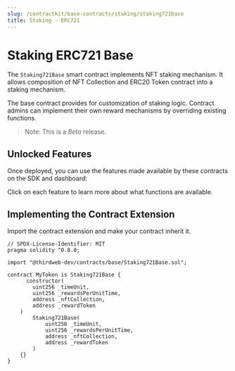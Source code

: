 ```yaml
---
slug: /contractkit/base-contracts/staking/staking721base
title: Staking - ERC721
---
```



# Staking ERC721 Base

The `Staking721Base` smart contract implements NFT staking mechanism. It allows composition of NFT Collection and ERC20 Token contract into a staking mechanism.

The base contract provides for customization of staking logic. Contract admins can implement their own reward mechanisms by overriding existing functions.

> Note: This is a _Beta_ release.

<ViewContractCodeButton
  link="https://github.com/thirdweb-dev/contracts/blob/main/contracts/base/Staking721Base.sol"
  name="Staking721Base"
/>

## Unlocked Features

Once deployed, you can use the features made available by these contracts on the SDK and dashboard:

Click on each feature to learn more about what functions are available.

<div className="row" style={{ marginBottom: 24, flexWrap: "wrap" }}>
  <div className="col col--4" style={{ padding: 8 }}>
    <QuickstartCard
      name="Contract Metadata"
      link="/sdk/advanced-features/contract-settings"
      image="/assets/icons/general.png"
    />
  </div>
  <div className="col col--4" style={{ padding: 8 }}>
    <QuickstartCard
      name="Ownable"
      link="/contractkit/extension-contracts/ownable"
      image="/assets/icons/general.png"
    />
  </div>
  <div className="col col--4" style={{ padding: 8 }}>
    <QuickstartCard
      name="Staking ERC721"
      link="/contractkit/extension-contracts/staking721"
      image="/assets/icons/general.png"
    />
  </div>
</div>

## Implementing the Contract Extension

Import the contract extension and make your contract inherit it.

```solidity
// SPDX-License-Identifier: MIT
pragma solidity ^0.8.0;

import "@thirdweb-dev/contracts/base/Staking721Base.sol";

contract MyToken is Staking721Base {
	  constructor(
        uint256 _timeUnit,
        uint256 _rewardsPerUnitTime,
        address _nftCollection,
        address _rewardToken
    )
        Staking721Base(
            uint256 _timeUnit,
            uint256 _rewardsPerUnitTime,
            address _nftCollection,
            address _rewardToken
        )
    {}
}
```
